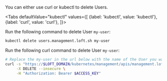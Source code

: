 

You can either use curl or kubectl to delete Users.

<Tabs
    defaultValue="kubectl"
    values={[
      {label: 'kubectl', value: 'kubectl'},
      {label: 'curl', value: 'curl'},
    ]}>
  <TabItem value="kubectl">


Run the following command to delete User `my-user`:
```bash
kubectl delete users.management.loft.sh my-user 
```


  </TabItem>
  <TabItem value="curl">


Run the following curl command to delete User `my-user`:
```bash
# Replace the my-user in the url below with the name of the User you want to delete
curl -s "https://$LOFT_DOMAIN/kubernetes/management/apis/management.loft.sh/v1/users/my-user" \
     -X DELETE --insecure \
     -H "Authorization: Bearer $ACCESS_KEY"
```


  </TabItem>
</Tabs>
